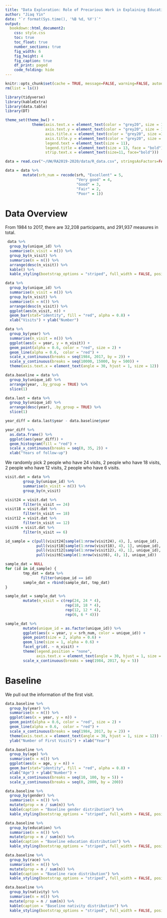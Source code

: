 ```yaml
---
title: "Data Exploration: Role of Precarious Work in Explaining Educational Disparities in Health"
author: "Jiaq Yin"
date: "`r format(Sys.time(), '%B %d, %Y')`"
output: 
  bookdown::html_document2:
    css: style.css
    toc: true
    toc_float: true
    number_sections: true
    fig_width: 6
    fig_height: 4
    fig_caption: true
    df_print: paged
    code_folding: hide
---
```


```r
knitr::opts_chunk$set(cache = TRUE, message=FALSE, warning=FALSE, autodep=TRUE,fig.path = 'figures/', fig.pos='center', fig.cap = "")
rm(list = ls())
```

```r
library(tidyverse)
library(kableExtra)
library(data.table)
library(DT)
```

```r
theme_set(theme_bw() + 
            theme(axis.text.x = element_text(color = "grey20", size = 11, face = "plain"),
                  axis.text.y = element_text(color = "grey20", size = 11, face = "plain"),
                  axis.title.x = element_text(color = "grey20", size =13, face = "bold"),
                  axis.title.y = element_text(color = "grey20", size = 13, face = "bold"),
                  legend.text = element_text(size = 11),
                  legend.title = element_text(size = 13, face = "bold"),
                  strip.text.x = element_text(size=11, face="bold")))
```


```r
data = read.csv("~/UW/RA2019-2020/data/R_data.csv", stringsAsFactors=FALSE)
```

```r
data = data %>%
        mutate(srh_num = recode(srh, "Excellent" = 5,
                                "Very good" = 4,
                                "Good" = 3,
                                "Fair" = 2,
                                "Poor" = 1))
```

#  Data Overview

From 1984 to 2017, there are 32,208 participants, and 291,937 measures in total. 

```r
 data %>%
  group_by(unique_id) %>%
  summarise(n_visit = n()) %>% 
  group_by(n_visit) %>%
  summarise(n = n()) %>%
  arrange(desc(n_visit)) %>%
  kable() %>%
  kable_styling(bootstrap_options = "striped", full_width = FALSE, position = "left")
```

```r
data %>%
  group_by(unique_id) %>%
  summarise(n_visit = n()) %>% 
  group_by(n_visit) %>%
  summarise(n = n()) %>%
  arrange(desc(n_visit)) %>%
  ggplot(aes(n_visit, n)) + 
  geom_bar(stat="identity", fill = "red", alpha = 0.8) + 
  xlab("Visits") + ylab("Number")
```

```r
data %>%
  group_by(year) %>%
  summarise(n_visit = n()) %>%
  ggplot(aes(x = year, y = n_visit)) +
  geom_point(alpha = 0.6, color = "red", size = 2) + 
  geom_line(alpha = 0.6,  color = "red") + 
  scale_x_continuous(breaks = seq(1984, 2017, by = 2)) + 
  scale_y_continuous(breaks = seq(10000, 15000, by = 500)) + 
  theme(axis.text.x = element_text(angle = 30, hjust = 1, size = 12)) 
```

```r
data.baseline = data %>%
  group_by(unique_id) %>%
  arrange(year, .by_group = TRUE) %>%
  slice(1)

data.last = data %>%
  group_by(unique_id) %>%
  arrange(desc(year), .by_group = TRUE) %>%
  slice(1)

year_diff = data.last$year - data.baseline$year

year_diff %>%
  as.data.frame() %>%
  ggplot(aes(year_diff)) +
  geom_histogram(fill = "red") + 
  scale_x_continuous(breaks = seq(0, 35, 2)) + 
  xlab("Years of follow-up")
```

We randomly pick 2 people who have 24 visits, 2 people who have 18 visits, 2 people who have 12 visits, 2 people who have 6 visits.

```r
visit.dat = data %>%
        group_by(unique_id) %>%
        summarise(n_visit = n()) %>% 
        group_by(n_visit) 

visit24 = visit.dat %>%
        filter(n_visit == 24) 
visit18 = visit.dat %>%
        filter(n_visit == 18) 
visit12 = visit.dat %>%
        filter(n_visit == 12)
visit6 = visit.dat %>%
        filter(n_visit == 6)

id_sample = c(pull(visit24[sample(1:nrow(visit24), 4), ], unique_id), 
              pull(visit18[sample(1:nrow(visit18), 4), 1], unique_id),
              pull(visit12[sample(1:nrow(visit12), 4), 1], unique_id),
              pull(visit6[sample(1:nrow(visit6), 4), 1], unique_id)) 

sample_dat = NULL
for (id in id_sample) {
        tmp_dat = data %>%
                filter(unique_id == id)
        sample_dat = rbind(sample_dat, tmp_dat)
}

sample_dat = sample_dat %>%
        mutate(n_visit = c(rep(24, 24 * 4), 
                           rep(18, 18 * 4),
                           rep(12, 12 * 4),
                           rep(6, 6 * 4)))

sample_dat %>%
        mutate(unique_id = as.factor(unique_id)) %>%
        ggplot(aes(x = year, y = srh_num, color = unique_id)) +
        geom_point(size = 2, alpha = 0.6) + 
        geom_line(size = 1, alpha = 0.6) + 
        facet_grid(. ~ n_visit) + 
        theme(legend.position = "none",
              axis.text.x = element_text(angle = 30, hjust = 1, size = 10)) + 
        scale_x_continuous(breaks = seq(1984, 2017, by = 5))
```

# Baseline

We pull out the information of the first visit.
```r
data.baseline %>%
  group_by(year) %>%
  summarise(n = n()) %>%
  ggplot(aes(x = year, y = n)) +
  geom_point(alpha = 0.6, color = "red", size = 2) + 
  geom_line(alpha = 0.6,  color = "red") + 
  scale_x_continuous(breaks = seq(1984, 2017, by = 2)) + 
  theme(axis.text.x = element_text(angle = 30, hjust = 1, size = 12)) +
  ylab("Number of First Visits") + xlab("Year")
```

```r
data.baseline %>%
  group_by(age) %>%
  summarise(n = n()) %>%
  ggplot(aes(x = age, y = n)) +
  geom_bar(stat="identity", fill = "red", alpha = 0.8) + 
  xlab("Age") + ylab("Number") + 
  scale_x_continuous(breaks = seq(10, 100, by = 5)) + 
  scale_y_continuous(breaks = seq(0, 2000, by = 200))
```

```r
data.baseline %>%
  group_by(gender) %>%
  summarise(n = n()) %>%
  mutate(prop = n / sum(n)) %>%
  kable(caption = "Baseline gender distribution") %>%
  kable_styling(bootstrap_options = "striped", full_width = FALSE, position = "left")
```


```r
data.baseline %>%
  group_by(education) %>%
  summarise(n = n()) %>%
  mutate(prop = n / sum(n)) %>%
  kable(caption = "Baseline education distribution") %>%
  kable_styling(bootstrap_options = "striped", full_width = FALSE, position = "left")
```

```r
data.baseline %>%
  group_by(race) %>%
  summarise(n = n()) %>%
  mutate(prop = n / sum(n)) %>%
  kable(caption = "Baseline race distribution") %>%
  kable_styling(bootstrap_options = "striped", full_width = FALSE, position = "left")
```

```r
data.baseline %>%
  group_by(nativity) %>%
  summarise(n = n()) %>%
  mutate(prop = n / sum(n)) %>%
  kable(caption = "Baseline nativity distribution") %>%
  kable_styling(bootstrap_options = "striped", full_width = FALSE, position = "left")
```